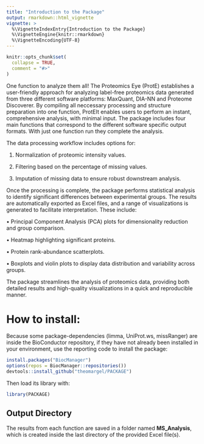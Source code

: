 ```yaml
---
title: "Introduction to the Package"
output: rmarkdown::html_vignette
vignette: >
  %\VignetteIndexEntry{Introduction to the Package}
  %\VignetteEngine{knitr::rmarkdown}
  %\VignetteEncoding{UTF-8}
---
```


```r
knitr::opts_chunk$set(
  collapse = TRUE,
  comment = "#>"
)
```

One function to analyze them all! The Proteomics Eye (ProtE) establishes a user-friendly approach for analyzing label-free proteomics data generated from three different software platforms: MaxQuant, DIA-NN and Proteome Discoverer. By compiling all neccessary processing and structure preparation into one function, ProtEIt enables users to perform an instant, comprehensive analysis, with minimal input. The package includes four main functions that correspond to the different software specific output formats. With just one function run they complete the analysis. 

The data processing workflow includes options for:

1.	Normalization of proteomic intensity values.

2.	Filtering based on the percentage of missing values.

3.	Imputation of missing data to ensure robust downstream analysis.

Once the processing is complete, the package performs statistical analysis to identify significant differences between experimental groups. The results are automatically exported as Excel files, and a range of visualizations is generated to facilitate interpretation. These include:

•	Principal Component Analysis (PCA) plots for dimensionality reduction and group comparison.

•	Heatmap highlighting significant proteins.

•	Protein rank-abundance scatterplots.

•	Boxplots and violin plots to display data distribution and variability across groups.

The package streamlines the analysis of proteomics data, providing both detailed results and high-quality visualizations in a quick and reproducible manner.

# How to install: 

Because some package-dependencies (limma, UniProt.ws, missRanger) are inside the BioConductor repository, if they have not already been installed in your environment, use the reporting code to install the package:
```r
install.packages("BiocManager")
options(repos = BiocManager::repositories())
devtools::install_github("theomargel/PACKAGE")
```

Then load its library with:

```r
library(PACKAGE)
```

## Output Directory

The results from each function are saved in a folder named **MS_Analysis**, which is created inside the last directory of the provided Excel file(s).

